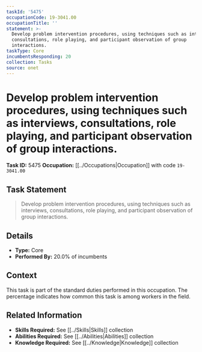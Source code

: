 ```yaml
---
taskId: '5475'
occupationCode: 19-3041.00
occupationTitle: ''
statement: >-
  Develop problem intervention procedures, using techniques such as interviews,
  consultations, role playing, and participant observation of group
  interactions.
taskType: Core
incumbentsResponding: 20
collection: Tasks
source: onet
---
```

# Develop problem intervention procedures, using techniques such as interviews, consultations, role playing, and participant observation of group interactions.

**Task ID:** 5475
**Occupation:** [[../Occupations|Occupation]] with code `19-3041.00`

## Task Statement

> Develop problem intervention procedures, using techniques such as interviews, consultations, role playing, and participant observation of group interactions.

## Details

- **Type:** Core
- **Performed By:** 20.0% of incumbents

## Context

This task is part of the standard duties performed in this occupation. The percentage indicates how common this task is among workers in the field.

## Related Information

- **Skills Required:** See [[../Skills|Skills]] collection
- **Abilities Required:** See [[../Abilities|Abilities]] collection
- **Knowledge Required:** See [[../Knowledge|Knowledge]] collection
